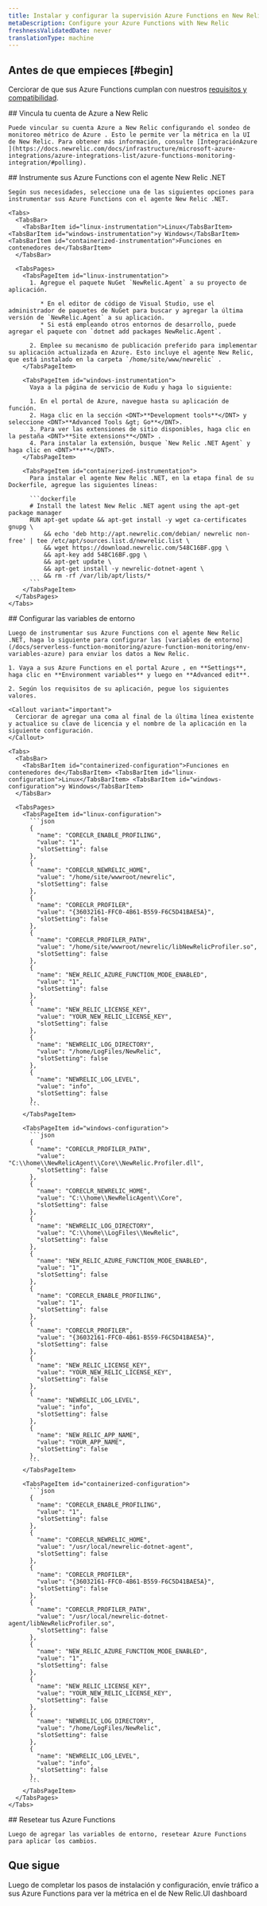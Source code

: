 ```yaml
---
title: Instalar y configurar la supervisión Azure Functions en New Relic
metaDescription: Configure your Azure Functions with New Relic
freshnessValidatedDate: never
translationType: machine
---
```


## Antes de que empieces [#begin]

Cerciorar de que sus Azure Functions cumplan con nuestros [requisitos y compatibilidad](/docs/serverless-function-monitoring/azure-function-monitoring/compatibility-requirement-azure-monitoring).

<Steps>
  <Step>
    ## Vincula tu cuenta de Azure a New Relic

    Puede vincular su cuenta Azure a New Relic configurando el sondeo de monitoreo métrico de Azure . Esto le permite ver la métrica en la UI de New Relic. Para obtener más información, consulte [IntegraciónAzure ](https://docs.newrelic.com/docs/infrastructure/microsoft-azure-integrations/azure-integrations-list/azure-functions-monitoring-integration/#polling).
  </Step>

  <Step>
    ## Instrumente sus Azure Functions con el agente New Relic .NET

    Según sus necesidades, seleccione una de las siguientes opciones para instrumentar sus Azure Functions con el agente New Relic .NET.

    <Tabs>
      <TabsBar>
        <TabsBarItem id="linux-instrumentation">Linux</TabsBarItem> <TabsBarItem id="windows-instrumentation">y Windows</TabsBarItem><TabsBarItem id="containerized-instrumentation">Funciones en contenedores de</TabsBarItem>
      </TabsBar>

      <TabsPages>
        <TabsPageItem id="linux-instrumentation">
          1. Agregue el paquete NuGet `NewRelic.Agent` a su proyecto de aplicación.

             * En el editor de código de Visual Studio, use el administrador de paquetes de NuGet para buscar y agregar la última versión de `NewRelic.Agent` a su aplicación.
             * Si está empleando otros entornos de desarrollo, puede agregar el paquete con `dotnet add packages NewRelic.Agent`.

          2. Emplee su mecanismo de publicación preferido para implementar su aplicación actualizada en Azure. Esto incluye el agente New Relic, que está instalado en la carpeta `/home/site/www/newrelic` .
        </TabsPageItem>

        <TabsPageItem id="windows-instrumentation">
          Vaya a la página de servicio de Kudu y haga lo siguiente:

          1. En el portal de Azure, navegue hasta su aplicación de función.
          2. Haga clic en la sección <DNT>**Development tools**</DNT> y seleccione <DNT>**Advanced Tools &gt; Go**</DNT>.
          3. Para ver las extensiones de sitio disponibles, haga clic en la pestaña <DNT>**Site extensions**</DNT> .
          4. Para instalar la extensión, busque `New Relic .NET Agent` y haga clic en <DNT>**+**</DNT>.
        </TabsPageItem>

        <TabsPageItem id="containerized-instrumentation">
          Para instalar el agente New Relic .NET, en la etapa final de su Dockerfile, agregue las siguientes líneas:

          ```dockerfile
          # Install the latest New Relic .NET agent using the apt-get package manager
          RUN apt-get update && apt-get install -y wget ca-certificates gnupg \
              && echo 'deb http://apt.newrelic.com/debian/ newrelic non-free' | tee /etc/apt/sources.list.d/newrelic.list \
              && wget https://download.newrelic.com/548C16BF.gpg \
              && apt-key add 548C16BF.gpg \
              && apt-get update \
              && apt-get install -y newrelic-dotnet-agent \
              && rm -rf /var/lib/apt/lists/*
          ```
        </TabsPageItem>
      </TabsPages>
    </Tabs>
  </Step>

  <Step>
    ## Configurar las variables de entorno

    Luego de instrumentar sus Azure Functions con el agente New Relic .NET, haga lo siguiente para configurar las [variables de entorno](/docs/serverless-function-monitoring/azure-function-monitoring/env-variables-azure) para enviar los datos a New Relic.

    1. Vaya a sus Azure Functions en el portal Azure , en **Settings**, haga clic en **Environment variables** y luego en **Advanced edit**.

    2. Según los requisitos de su aplicación, pegue los siguientes valores.

    <Callout variant="important">
      Cerciorar de agregar una coma al final de la última línea existente y actualice su clave de licencia y el nombre de la aplicación en la siguiente configuración.
    </Callout>

    <Tabs>
      <TabsBar>
        <TabsBarItem id="containerized-configuration">Funciones en contenedores de</TabsBarItem> <TabsBarItem id="linux-configuration">Linux</TabsBarItem> <TabsBarItem id="windows-configuration">y Windows</TabsBarItem>
      </TabsBar>

      <TabsPages>
        <TabsPageItem id="linux-configuration">
          ```json
          {
            "name": "CORECLR_ENABLE_PROFILING",
            "value": "1",
            "slotSetting": false
          },
          {
            "name": "CORECLR_NEWRELIC_HOME",
            "value": "/home/site/wwwroot/newrelic",
            "slotSetting": false
          },
          {
            "name": "CORECLR_PROFILER",
            "value": "{36032161-FFC0-4B61-B559-F6C5D41BAE5A}",
            "slotSetting": false
          }, 
          {
            "name": "CORECLR_PROFILER_PATH",
            "value": "/home/site/wwwroot/newrelic/libNewRelicProfiler.so",
            "slotSetting": false
          },
          {
            "name": "NEW_RELIC_AZURE_FUNCTION_MODE_ENABLED",
            "value": "1",
            "slotSetting": false
          },
          {
            "name": "NEW_RELIC_LICENSE_KEY",
            "value": "YOUR_NEW_RELIC_LICENSE_KEY",
            "slotSetting": false
          },
          {
            "name": "NEWRELIC_LOG_DIRECTORY",
            "value": "/home/LogFiles/NewRelic",
            "slotSetting": false
          },
          {
            "name": "NEWRELIC_LOG_LEVEL",
            "value": "info",
            "slotSetting": false
          },
          ```
        </TabsPageItem>

        <TabsPageItem id="windows-configuration">
          ```json
          {
            "name": "CORECLR_PROFILER_PATH",
            "value": "C:\\home\\NewRelicAgent\\Core\\NewRelic.Profiler.dll",
            "slotSetting": false
          },
          {
            "name": "CORECLR_NEWRELIC_HOME",
            "value": "C:\\home\\NewRelicAgent\\Core",
            "slotSetting": false
          },
          {
            "name": "NEWRELIC_LOG_DIRECTORY",
            "value": "C:\\home\\LogFiles\\NewRelic",
            "slotSetting": false
          },
          {
            "name": "NEW_RELIC_AZURE_FUNCTION_MODE_ENABLED",
            "value": "1",
            "slotSetting": false
          },
          {
            "name": "CORECLR_ENABLE_PROFILING",
            "value": "1",
            "slotSetting": false
          },
          {
            "name": "CORECLR_PROFILER",
            "value": "{36032161-FFC0-4B61-B559-F6C5D41BAE5A}",
            "slotSetting": false
          },
          {
            "name": "NEW_RELIC_LICENSE_KEY",
            "value": "YOUR_NEW_RELIC_LICENSE_KEY",
            "slotSetting": false
          },
          {
            "name": "NEWRELIC_LOG_LEVEL",
            "value": "info",
            "slotSetting": false
          },
          {
            "name": "NEW_RELIC_APP_NAME",
            "value": "YOUR_APP_NAME",
            "slotSetting": false
          },
          ```
        </TabsPageItem>

        <TabsPageItem id="containerized-configuration">
          ```json
          {
            "name": "CORECLR_ENABLE_PROFILING",
            "value": "1",
            "slotSetting": false
          },
          {
            "name": "CORECLR_NEWRELIC_HOME",
            "value": "/usr/local/newrelic-dotnet-agent",
            "slotSetting": false
          },
          {
            "name": "CORECLR_PROFILER",
            "value": "{36032161-FFC0-4B61-B559-F6C5D41BAE5A}",
            "slotSetting": false
          }, 
          {
            "name": "CORECLR_PROFILER_PATH",
            "value": "/usr/local/newrelic-dotnet-agent/libNewRelicProfiler.so",
            "slotSetting": false
          },
          {
            "name": "NEW_RELIC_AZURE_FUNCTION_MODE_ENABLED",
            "value": "1",
            "slotSetting": false
          },
          {
            "name": "NEW_RELIC_LICENSE_KEY",
            "value": "YOUR_NEW_RELIC_LICENSE_KEY",
            "slotSetting": false
          },
          {
            "name": "NEWRELIC_LOG_DIRECTORY",
            "value": "/home/LogFiles/NewRelic",
            "slotSetting": false
          },
          {
            "name": "NEWRELIC_LOG_LEVEL",
            "value": "info",
            "slotSetting": false
          },
          ```
        </TabsPageItem>
      </TabsPages>
    </Tabs>
  </Step>

  <Step>
    ## Resetear tus Azure Functions

    Luego de agregar las variables de entorno, resetear Azure Functions para aplicar los cambios.
  </Step>
</Steps>

## Que sigue

Luego de completar los pasos de instalación y configuración, envíe tráfico a sus Azure Functions para ver la métrica en el de New Relic.UI dashboard